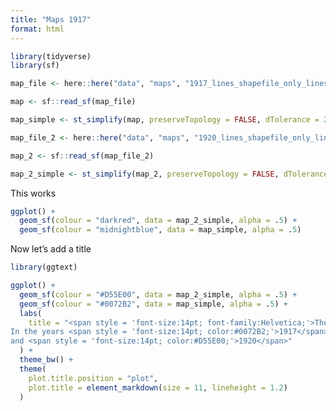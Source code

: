```yaml
---
title: "Maps 1917"
format: html
---
```



```r
library(tidyverse)
library(sf)

map_file <- here::here("data", "maps", "1917_lines_shapefile_only_lines.shp")

map <- sf::read_sf(map_file)

map_simple <- st_simplify(map, preserveTopology = FALSE, dTolerance = 2000)

map_file_2 <- here::here("data", "maps", "1920_lines_shapefile_only_lines.shp")

map_2 <- sf::read_sf(map_file_2)

map_2_simple <- st_simplify(map_2, preserveTopology = FALSE, dTolerance = 2000)
```

This works

```r
ggplot() +
  geom_sf(colour = "darkred", data = map_2_simple, alpha = .5) +
  geom_sf(colour = "midnightblue", data = map_simple, alpha = .5)

```

Now let's add a title

```r
library(ggtext)

ggplot() +
  geom_sf(colour = "#D55E00", data = map_2_simple, alpha = .5) +
  geom_sf(colour = "#0072B2", data = map_simple, alpha = .5) +
  labs(
    title = "<span style = 'font-size:14pt; font-family:Helvetica;'>The state power plant's distribution network in central Sweden</span><br>
In the years <span style = 'font-size:14pt; color:#0072B2;'>1917</span>
and <span style = 'font-size:14pt; color:#D55E00;'>1920</span>"
  ) +
  theme_bw() +
  theme(
    plot.title.position = "plot",
    plot.title = element_markdown(size = 11, lineheight = 1.2)
  )
```

